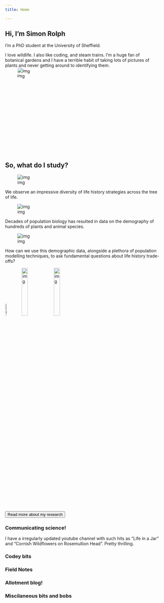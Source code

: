 ```yaml
---
title: Home

---
```


</div>
<div class="content-container2" style="min-height:400px;">

<div class="row">
  
<div class="col-sm-8 centred">
# Hi, I'm Simon Rolph

I'm a PhD student at the University of Sheffield. 

I love wildlife. I also like coding, and steam trains. I'm a huge fan of botanical gardens and I have a terrible habit of taking lots of pictures of plants and never getting around to identifying them.
</div>

<div class="col-sm-4 centred"><div class="img-reponsive shadowed" style="transform: rotate(4deg);">![img](img/me.jpg)</div></div>

</div>

</div>

<div class="content-container">
<div class = "hcent">
## So, what do I study?
</div>

<div class="row">
<div class="col-sm-4">

<div class="img-reponsive">![img](http://via.placeholder.com/400x200)</div>

We observe an impressive diversity of life history strategies across the tree of life.

</div>

<div class="col-sm-4 ">

<div class="img-reponsive">![img](http://via.placeholder.com/400x200)</div>

Decades of population biology has resulted in data on the demography of hundreds of plants and animal species.
</div>


<div class="col-sm-4">

<div class="img-reponsive">![img](http://via.placeholder.com/400x200)</div>

How can we use this demographic data, alongside a plethora of population modelling techniques, to ask fundamental questions about life history trade-offs?

</div>
</div>

<div class="hcent">
![img](img/TuosLogo.png){width=10%} ![img](img/Leverhulme.jpg){width=20%} ![img](img/ox-uni.png){width=20%}

</div>

<div class="hcent">
<button type="button" class="btn btn-secondary">Read more about my research</button>
</div>

</div>




### Communicating science!

I have a irregularly updated youtube channel with such hits as "Life in a Jar" and "Cornish Wildflowers on Rosemullion Head". Pretty thrilling.

### Codey bits




### Field Notes





### Allotment blog!




### Miscilaneous bits and bobs



